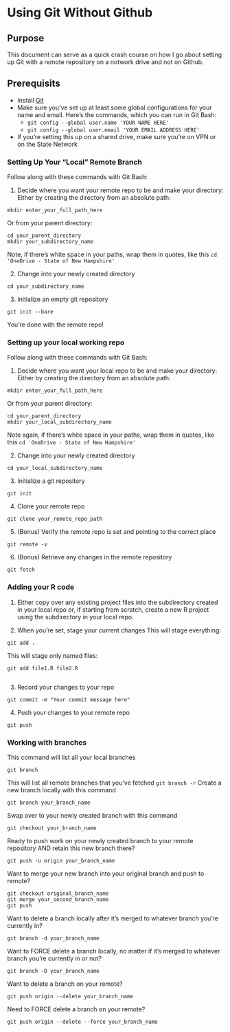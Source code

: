 # Using Git Without Github

## Purpose

This document can serve as a quick crash course on how I go about setting up Git with a remote repository on a notwork drive and not on Github.

## Prerequisits 

- Install [Git](https://git-scm.com/)
- Make sure you've set up at least some global configurations for your name and email. Here's the commands, which you can run in Git Bash:
  - `git config --global user.name 'YOUR NAME HERE'`
  - `git config --global user.email 'YOUR EMAIL ADDRESS HERE'`
- If you're setting this up on a shared drive, make sure you're on VPN or on the State Network

### Setting Up Your "Local" Remote Branch

Follow along with these commands with Git Bash:

1. Decide where you want your remote repo to be and make your directory:
Either by creating the directory from an absolute path:
  ```
mkdir enter_your_full_path_here
  ```
  
Or from your parent directory:
```
cd your_parent_directory
mkdir your_subdirectory_name

```
Note, if there's white space in your paths, wrap them in quotes, like this `cd 'OneDrive - State of New Hampshire'`

2. Change into your newly created directory
```
cd your_subdirectory_name
```

3. Initialize an empty git repository
```
git init --bare
```

You're done with the remote repo!

### Setting up your local working repo
Follow along with these commands with Git Bash:

1. Decide where you want your local repo to be and make your directory:
Either by creating the directory from an absolute path:
  ```
mkdir enter_your_full_path_here
  ```
  
Or from your parent directory:
```
cd your_parent_directory
mkdir your_local_subdirectory_name

```
Note again, if there's white space in your paths, wrap them in quotes, like this `cd 'OneDrive - State of New Hampshire'`

2. Change into your newly created directory
```
cd your_local_subdirectory_name
```

3. Initialize a git repository
```
git init
```
4. Clone your remote repo
```
git clone your_remote_repo_path
```
5. (Bonus) Verify the remote repo is set and pointing to the correct place
```
git remote -v
```
6. (Bonus) Retrieve any changes in the remote repository
```
git fetch
```

### Adding your R code

1. Either copy over any existing project files into the subdirectory created in your local repo or, if starting from scratch, create a new R project using the subdirectory in your local repo.

2. When you're set, stage your current changes
This will stage everything:
```
git add .
```
This will stage only named files:
```
git add file1.R file2.R
 
```

3. Record your changes to your repo

```
git commit -m "Your commit message here"
```
4. Push your changes to your remote repo
```
git push
```

### Working with branches

This command will list all your local branches

 ```
 git branch
 ```
This will list all remote branches that you've fetched
 ```
 git branch -r
 ```
Create a new branch locally with this command
```
git branch your_branch_name
```
Swap over to your newly created branch with this command
```
git checkout your_branch_name
```
Ready to push work on your newly created branch to your remote repository AND retain this new branch there?
```
git push -u origin your_branch_name

```
Want to merge your new branch into your original branch and push to remote?
```
git checkout original_branch_name
git merge your_second_branch_name
git push
```

Want to delete a branch locally after it's merged to whatever branch you're currently in?
```
git branch -d your_branch_name
```

Want to FORCE delete a branch locally, no matter if it's merged to whatever branch you're currently in or not?
```
git branch -D your_branch_name
```


Want to delete a branch on your remote?

```
git push origin --delete your_branch_name
```

Need to FORCE delete a branch on your remote?
```
git push origin --delete --force your_branch_name
```
